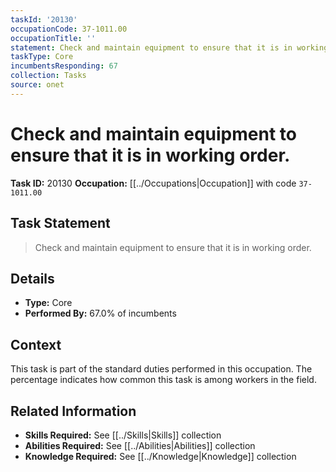 ```yaml
---
taskId: '20130'
occupationCode: 37-1011.00
occupationTitle: ''
statement: Check and maintain equipment to ensure that it is in working order.
taskType: Core
incumbentsResponding: 67
collection: Tasks
source: onet
---
```

# Check and maintain equipment to ensure that it is in working order.

**Task ID:** 20130
**Occupation:** [[../Occupations|Occupation]] with code `37-1011.00`

## Task Statement

> Check and maintain equipment to ensure that it is in working order.

## Details

- **Type:** Core
- **Performed By:** 67.0% of incumbents

## Context

This task is part of the standard duties performed in this occupation. The percentage indicates how common this task is among workers in the field.

## Related Information

- **Skills Required:** See [[../Skills|Skills]] collection
- **Abilities Required:** See [[../Abilities|Abilities]] collection
- **Knowledge Required:** See [[../Knowledge|Knowledge]] collection
